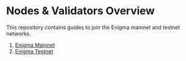 # Nodes & Validators Overview

This repository contains guides to join the Enigma mainnet and testnet networks.

1. [Enigma Mainnet](./RunNode/mainnet.md)
2. [Enigma Testnet](./RunNode/testnet.md)


 <DocCardList />
